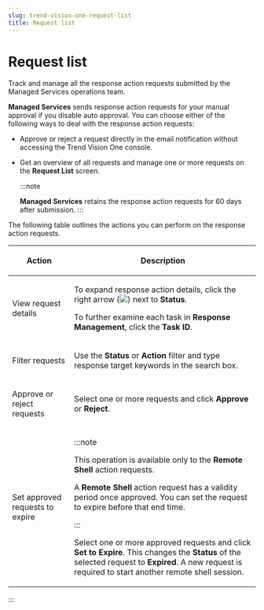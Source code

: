 ```yaml
---
slug: trend-vision-one-request-list
title: Request list
---
```

# Request list

Track and manage all the response action requests submitted by the Managed Services operations team.

**Managed Services** sends response action requests for your manual approval if you disable auto approval. You can choose either of the following ways to deal with the response action requests:

- Approve or reject a request directly in the email notification without accessing the Trend Vision One console.

- Get an overview of all requests and manage one or more requests on the **Request List** screen.

  :::note

  **Managed Services** retains the response action requests for 60 days after submission.
  :::

The following table outlines the actions you can perform on the response action requests.

<table>
<colgroup>
<col style="width: 25%" />
<col style="width: 75%" />
</colgroup>
<thead>
<tr>
<th><p>Action</p></th>
<th><p>Description</p></th>
</tr>
</thead>
<tbody>
<tr>
<td><p>View request details</p></td>
<td><p>To expand response action details, click the right arrow (<img src="./images/MXDR_right_arrow=GUID-C241F4C2-72ED-4379-89B2-CECE291F6F66=1=en-us=Low.webp" />) next to <strong>Status</strong>.</p>
<p>To further examine each task in <strong>Response Management</strong>, click the <strong>Task ID</strong>.</p></td>
</tr>
<tr>
<td><p>Filter requests</p></td>
<td><p>Use the <strong>Status</strong> or <strong>Action</strong> filter and type response target keywords in the search box.</p></td>
</tr>
<tr>
<td><p>Approve or reject requests</p></td>
<td><p>Select one or more requests and click <strong>Approve</strong> or <strong>Reject</strong>.</p></td>
</tr>
<tr>
<td><p>Set approved requests to expire</p></td>
<td>

:::note

<p>This operation is available only to the <strong>Remote Shell</strong> action requests.</p>
<p>A <strong>Remote Shell</strong> action request has a validity period once approved. You can set the request to expire before that end time.</p>


:::


<p>Select one or more approved requests and click <strong>Set to Expire</strong>. This changes the <strong>Status</strong> of the selected request to <strong>Expired</strong>. A new request is required to start another remote shell session.</p></td>
</tr>
</tbody>
</table>
:::
